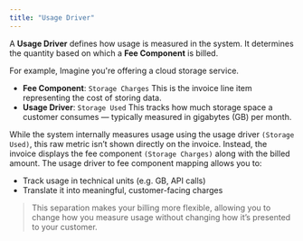 ```yaml
---
title: "Usage Driver"
---
```


A **Usage Driver** defines how usage is measured in the system.  It determines the quantity based on which a **Fee Component** is billed.

For example, Imagine you're offering a cloud storage service.

- **Fee Component**: `Storage Charges`  This is the invoice line item representing the cost of storing data.
- **Usage Driver**: `Storage Used` This tracks how much storage space a customer consumes — typically measured in gigabytes (GB) per month.

While the system internally measures usage using the usage driver `(Storage Used)`, this raw metric isn’t shown directly on the invoice. Instead, the invoice displays the fee component `(Storage Charges)` along with the billed amount. The usage driver to fee component mapping allows you to:

- Track usage in technical units (e.g. GB, API calls)
- Translate it into meaningful, customer-facing charges

> This separation makes your billing more flexible, allowing you to change how you measure usage without changing how it’s presented to your customer.